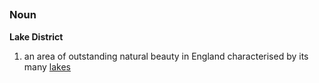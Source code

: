 {{wikipedia}}
=={{en}}==
===Noun===
'''Lake District'''

#an area of outstanding natural beauty in England characterised by its many [[lake]]s